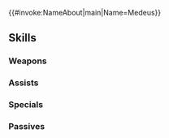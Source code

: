 {{#invoke:NameAbout|main|Name=Medeus}}{{HeroPage Tabs}}
{{Hero Infobox
|Name=Medeus
|Title=Earth-Dragon King
|WeaponType=Colorless Breath
|MoveType=Infantry
|Origin=Fire Emblem: Mystery of the Emblem
|Gender=Male
|MythicEffect=Dark
|MythicEffect2=Defensive Team Bonus
|BoostHP=5
|BoostAtk=3
|actorEN=Dennis Hull
|actorJP=茶風林
|artist=Daisuke Izuka
|additionDate=April 28, 2022
|releaseDate=April 28, 2022
|cv1=1
|cv2=9900100
|TagID=神階メディウス
|InternalID=798
|Properties=mythic,tiara
|description=King of the Earth Dragons, previously defeated by the hero Anri. Resurrected by Gharnef, he seeks domination. Appears in Fire Emblem: Mystery of the Emblem.
}}
{{Stats Page
|Lv1HP=18|Lv1ATK=11|Lv1SPD=3|Lv1DEF=12|Lv1RES=10
|GRHP=50|GRATK=75|GRSPD=35|GRDEF=60|GRRES=75
}}
==Skills==
===Weapons===
{{Weapons Table
|weapon1=Fire Breath
|weapon1Default=1
|weapon1Unlock=1
|weapon2=Fire Breath+
|weapon2Default=2
|weapon2Unlock=2
|weapon3=Flametongue
|weapon3Default=4
|weapon3Unlock=3
|weapon4=Shadow Breath
|weapon4Default=5
|weapon4Unlock=5
}}
===Assists===
{{Assists Table}}
===Specials===
{{Specials Table
|special1=Chilling Wind
|special1Default=4
|special1Unlock=3
|special2=Glacies
|special2Unlock=4
}}
===Passives===
{{Passives Table
|passiveA1=Def/Res Ideal 1
|passiveA2=Def/Res Ideal 2
|passiveA3=Def/Res Ideal 3
|passiveA4=Def/Res Ideal 4
|passiveA1Unlock=2
|passiveA2Unlock=3
|passiveA3Unlock=4
|passiveA4Unlock=5
|passiveB1=Assured Rebirth
|passiveB1Unlock=5
|passiveC1=Canto Control 1
|passiveC2=Canto Control 2
|passiveC3=Canto Control 3
|passiveC1Unlock=1
|passiveC2Unlock=2
|passiveC3Unlock=4
}}
{{Heroes Navbox}}